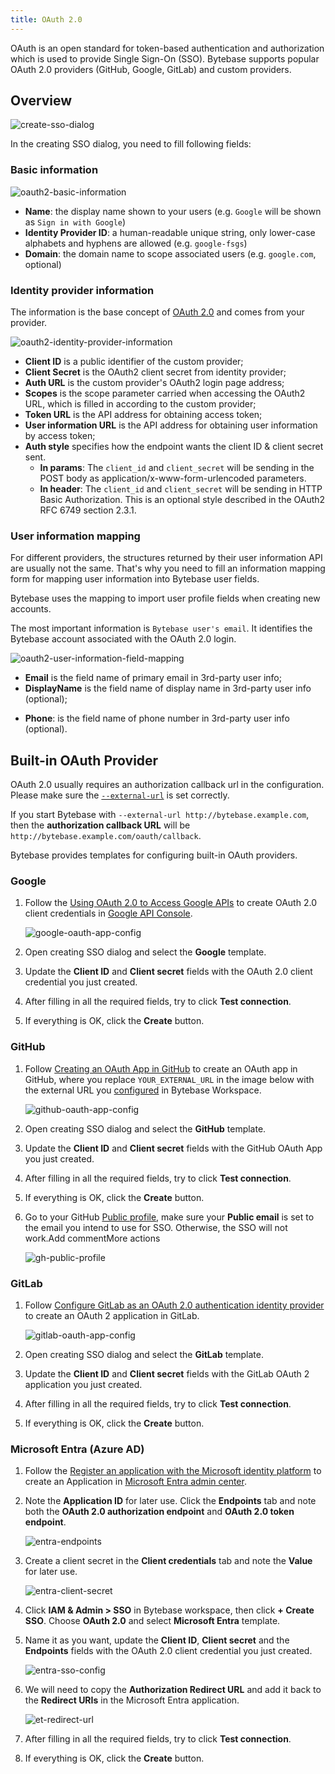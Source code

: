 ```yaml
---
title: OAuth 2.0
---
```


OAuth is an open standard for token-based authentication and authorization which is used to provide Single Sign-On (SSO). Bytebase supports popular OAuth 2.0 providers (GitHub, Google, GitLab) and custom providers.

## Overview

![create-sso-dialog](/content/docs/administration/sso/create-sso-dialog.webp)

In the creating SSO dialog, you need to fill following fields:

### Basic information

![oauth2-basic-information](/content/docs/administration/sso/oauth2-basic-information.webp)

- **Name**: the display name shown to your users (e.g. `Google` will be shown as `Sign in with Google`)
- **Identity Provider ID**: a human-readable unique string, only lower-case alphabets and hyphens are allowed (e.g. `google-fsgs`)
- **Domain**: the domain name to scope associated users (e.g. `google.com`, optional)

### Identity provider information

The information is the base concept of [OAuth 2.0](https://oauth.net/2) and comes from your provider.

![oauth2-identity-provider-information](/content/docs/administration/sso/oauth2-identity-provider-information.webp)

- **Client ID** is a public identifier of the custom provider;
- **Client Secret** is the OAuth2 client secret from identity provider;
- **Auth URL** is the custom provider's OAuth2 login page address;
- **Scopes** is the scope parameter carried when accessing the OAuth2 URL, which is filled in according to the custom provider;
- **Token URL** is the API address for obtaining access token;
- **User information URL** is the API address for obtaining user information by access token;
- **Auth style** specifies how the endpoint wants the client ID & client secret sent.
  - **In params**: The `client_id` and `client_secret` will be sending in the POST body as application/x-www-form-urlencoded parameters.
  - **In header**: The `client_id` and `client_secret` will be sending in HTTP Basic Authorization. This is an optional style described in the OAuth2 RFC 6749 section 2.3.1.

### User information mapping

For different providers, the structures returned by their user information API are usually not the same. That's why you need to fill an information mapping form for mapping user information into Bytebase user fields.

Bytebase uses the mapping to import user profile fields when creating new accounts.

The most important information is `Bytebase user's email`. It identifies the Bytebase account associated with the OAuth 2.0 login.

![oauth2-user-information-field-mapping](/content/docs/administration/sso/oauth2-user-information-field-mapping.webp)

- **Email** is the field name of primary email in 3rd-party user info;
- **DisplayName** is the field name of display name in 3rd-party user info (optional);

* **Phone**: is the field name of phone number in 3rd-party user info (optional).

## Built-in OAuth Provider

<Note>

OAuth 2.0 usually requires an authorization callback url in the configuration. Please make sure the [`--external-url`](/get-started/install/external-url) is set correctly.

If you start Bytebase with `--external-url http://bytebase.example.com`, then the **authorization callback URL** will be `http://bytebase.example.com/oauth/callback`.

</Note>

Bytebase provides templates for configuring built-in OAuth providers.

### Google

1. Follow the [Using OAuth 2.0 to Access Google APIs](https://developers.google.com/identity/protocols/oauth2) to create OAuth 2.0 client credentials in [Google API Console](https://console.developers.google.com/).

   ![google-oauth-app-config](/content/docs/administration/sso/google-oauth-app-config.webp)

2. Open creating SSO dialog and select the **Google** template.
3. Update the **Client ID** and **Client secret** fields with the OAuth 2.0 client credential you just created.
4. After filling in all the required fields, try to click **Test connection**.
5. If everything is OK, click the **Create** button.

### GitHub

1. Follow [Creating an OAuth App in GitHub](https://docs.github.com/en/developers/apps/building-oauth-apps/creating-an-oauth-app) to create an OAuth app in GitHub, where you replace `YOUR_EXTERNAL_URL` in the image below with the external URL you [configured](https://www.bytebase.com/docs/get-started/install/external-url) in Bytebase Workspace.

   ![github-oauth-app-config](/content/docs/administration/sso/github-oauth-app-config.webp)

2. Open creating SSO dialog and select the **GitHub** template.
3. Update the **Client ID** and **Client secret** fields with the GitHub OAuth App you just created.
4. After filling in all the required fields, try to click **Test connection**.
5. If everything is OK, click the **Create** button.
6. Go to your GitHub [Public profile](https://github.com/settings/profile), make sure your **Public email** is set to the email you intend to use for SSO. Otherwise, the SSO will not work.Add commentMore actions

   ![gh-public-profile](/content/docs/administration/sso/gh-public-profile.webp)

### GitLab

1. Follow [Configure GitLab as an OAuth 2.0 authentication identity provider](https://docs.gitlab.com/ee/integration/oauth_provider.html) to create an OAuth 2 application in GitLab.

   ![gitlab-oauth-app-config](/content/docs/administration/sso/gitlab-oauth-app-config.webp)

2. Open creating SSO dialog and select the **GitLab** template.
3. Update the **Client ID** and **Client secret** fields with the GitLab OAuth 2 application you just created.
4. After filling in all the required fields, try to click **Test connection**.
5. If everything is OK, click the **Create** button.

### Microsoft Entra (Azure AD)

1. Follow the [Register an application with the Microsoft identity platform](https://learn.microsoft.com/en-us/entra/identity-platform/quickstart-register-app) to create an Application in [Microsoft Entra admin center](https://entra.microsoft.com/).

1. Note the **Application ID** for later use. Click the **Endpoints** tab and note both the **OAuth 2.0 authorization endpoint** and **OAuth 2.0 token endpoint**.

   ![entra-endpoints](/content/docs/administration/sso/entra-endpoints.webp)

1. Create a client secret in the **Client credentials** tab and note the **Value** for later use.

   ![entra-client-secret](/content/docs/administration/sso/entra-client-secret.webp)

1. Click **IAM & Admin > SSO** in Bytebase workspace, then click **+ Create SSO**. Choose **OAuth 2.0** and select **Microsoft Entra** template.

1. Name it as you want, update the **Client ID**, **Client secret** and the **Endpoints** fields with the OAuth 2.0 client credential you just created.

   ![entra-sso-config](/content/docs/administration/sso/bb-entra-sso-config.webp)

1. We will need to copy the **Authorization Redirect URL** and add it back to the **Redirect URIs** in the Microsoft Entra application.

   ![et-redirect-url](/content/docs/administration/sso/et-redirect-url.webp)

1. After filling in all the required fields, try to click **Test connection**.
1. If everything is OK, click the **Create** button.
